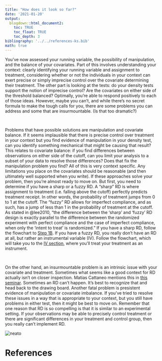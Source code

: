 ```yaml
---
title: "How does it look so far?"
date: '2021-01-20'
output: 
  blogdown::html_document2:
    toc: TRUE
    toc_float: TRUE
    toc_depth: 3
bibliography: '../../references-ks.bib'
math: true
---
```


You've now assessed your running variable, the possibility of manipulation, and the balance of your covariates.  Part of this involves understanding your context: clearly identifying your running variable and assignment to treatment, considering whether or not the individuals in your context can exert precise or simply imprecise control over the covariate determining their treatment. The other part is looking at the tests: do your density tests support the notion of imprecise control? Are the covariates on either side of the threshold balanced? Optimally, you're able to respond positively to each of those ideas.  However, maybe you can't, and while there's no secret formula to make the tough calls for you, there are some problems you can address and some that are insurmountable. (Is that too dramatic?)

&nbsp;

Problems that have possible solutions are manipulation and covariate balance.  If it seems implausible that there is precise control over treatment in your context but you find evidence of manipulation in your density test, can you identify something mechanical that might be causing that result? This relates to covariate balance: if you find differences between observations on either side of the cutoff, can you limit your analysis to a subset of your data to resolve those differences? Does that fix the manipulation problem you find?  All of this is very context specific.  Any limitations you place on the covariates should be reasonable (and then ultimately well supported when you write).  If these approaches solve your problem, then you're almost ready to move on.  But first, you need to determine if you have a sharp or a fuzzy RD.  A "sharp" RD is where assignment to treatment (i.e. falling above the cutoff) perfectly predicts treatment receipt.  In other words, the probability of treatment jumps from 0 to 1 at the cutoff.  The "fuzzy" RD allows for imperfect compliance, and as such, has a jump of less than 1 in the probability of treatment at the cutoff.  As stated in @lee2010, "the difference between the 'sharp' and 'fuzzy' RD design is exactly parallel to the difference between the randomized experiment with perfect compliance and the case of imperfect compliance, when only the 'intent to treat' is randomized."  If you have a sharp RD, follow the flowchart to [Step 1B](/rd/step1b_overview).  If you have a fuzzy RD, you really don't have an RD at all, but rather an instrumental variable (IV).  Follow the flowchart, which will take you to the [IV section](/iv/problem), where you'll treat your treatment as an instrument. 

&nbsp;

On the other hand, an insurmountable problem is an intrinsic issue with your covariate and treatment.  Sometimes what seems like a good context for RD actually isn't on closer inspection.  Matias Cattaneo mentions this in [this seminar](https://www.chamberlainseminar.org/past-seminars/autumn-2020#h.41tsl12q6tcb). Sometimes an RD can't happen. It's best to recognize that and head back to the drawing board.  Another fatal problem is presistent evidence of manipulation or covariate imbalance.  If you've tried to resolve these issues in a way that is appropriate to your context, but you still have problems in either test, then it might be best to move on.  Remember that one reason that RD is so compelling is that it is similar to an experimental setting.  If your observations may be able to precisely control treatment or there are significant differences in your treatment and control group, then you really can't implement RD. 

<img src="https://media.giphy.com/media/5G98t8QjqBLK8/giphy.gif#center" alt="neato">

# References

